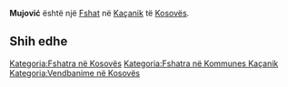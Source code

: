 {{Fshat në Kosovës
 | Emri                = Mujović
| srp_N_name = Mujović
| srp_N_FULL_NAME_RO = Mujović
| srp_N_FULL_NAME_ND_RO = Mujovic
| srp_N_SORT_NAME_RG = MUJOVIC
| srp_N_FULL_NAME_RG = Mujović
| srp_N_FULL_NAME_ND_RG = Mujovic

 | Emri (Rasa dhanore) = 
 | Figura              = 
 | Shteti              = Kosovo
 | Komuna              = Kaçanik
 | Kodi postar         = 
 | Sipërfaqja          = 

 | Popullsia           = 

 | Regj. i popullsisë  = 
 | Dend. e popullsisë  = 
 | Faqja zyrtare       = 
 <!--- Koordinatat ----> 
 | Gjerësia            = 42.708889
 | Gjatësia            = 20.9325
 | Lartësia            = 
}}
'''Mujović''' është një [[Fshat]] në [[Kaçanik]] të [[Kosovës]].

<!-- == Gjeografia == -->
<!-- == Historia == -->
<!-- == Demografia == -->
== Shih edhe ==
{{Komuna Kaçanik}}
{{Kosovo-Administrata-Cung}}

[[Kategoria:Fshatra në Kosovës]]
[[Kategoria:Fshatra në Kommunes Kaçanik]]
[[Kategoria:Vendbanime në Kosovës]]